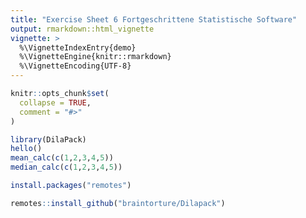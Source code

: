 ```yaml
---
title: "Exercise Sheet 6 Fortgeschrittene Statistische Software"
output: rmarkdown::html_vignette
vignette: >
  %\VignetteIndexEntry{demo}
  %\VignetteEngine{knitr::rmarkdown}
  %\VignetteEncoding{UTF-8}
---
```


```r
knitr::opts_chunk$set(
  collapse = TRUE,
  comment = "#>"
)
```

```r
library(DilaPack)
hello()
mean_calc(c(1,2,3,4,5))
median_calc(c(1,2,3,4,5))
```

```r
install.packages("remotes")
```

```r
remotes::install_github("braintorture/Dilapack")


```


